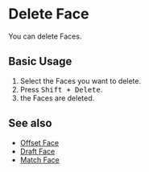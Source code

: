 
# Delete Face

<Reference shortcut="Shift + Backspace, Shift + Delete, Shift + X" command="Delete Face" button="" />

You can delete Faces.

## Basic Usage

1. Select the Faces you want to delete.
2. Press <kbd>Shift + Delete</kbd>.
3. the Faces are deleted.

## See also
- [Offset Face](offset-face)
- [Draft Face](draft-face)
- [Match Face](match-face)